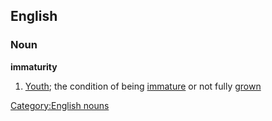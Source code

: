 ==English==
===Noun===
'''immaturity'''
#[[Youth]]; the condition of being [[immature]] or not fully [[grown]]
[[Category:English nouns]]
